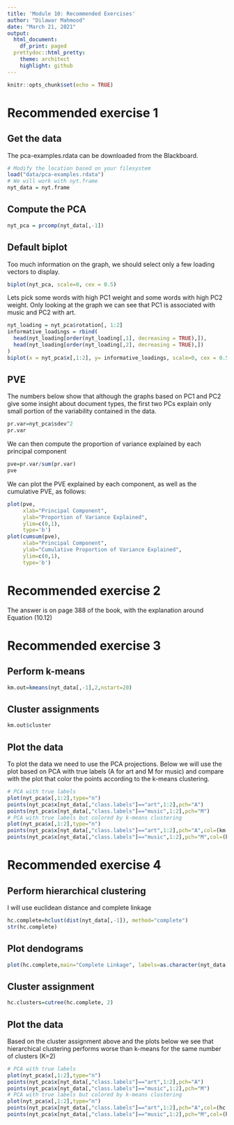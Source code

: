 ```yaml
---
title: 'Module 10: Recommended Exercises'
author: "Dilawar Mahmood"
date: "March 21, 2021"
output:
  html_document:
    df_print: paged
  prettydoc::html_pretty:
    theme: architect
    highlight: github
---
```


```r
knitr::opts_chunk$set(echo = TRUE)
```

# Recommended exercise 1

## Get the data

The pca-examples.rdata can be downloaded from the Blackboard. 

```r
# Modify the location based on your filesystem
load("data/pca-examples.rdata")
# We will work with nyt.frame
nyt_data = nyt.frame
```

## Compute the PCA

```r
nyt_pca = prcomp(nyt_data[,-1])
```

## Default biplot

Too much information on the graph, we should select only a few loading vectors to display.

```r
biplot(nyt_pca, scale=0, cex = 0.5)
```

Lets pick some words with high PC1 weight and some words with high PC2 weight. Only looking at the graph we can see that PC1 is associated with music and PC2 with art.

```r
nyt_loading = nyt_pca$rotation[, 1:2]
informative_loadings = rbind(
  head(nyt_loading[order(nyt_loading[,1], decreasing = TRUE),]),
  head(nyt_loading[order(nyt_loading[,2], decreasing = TRUE),])
)
biplot(x = nyt_pca$x[,1:2], y= informative_loadings, scale=0, cex = 0.5)
```

## PVE 

The numbers below show that although the graphs based on PC1 and PC2 give some insight about document types, the first two PCs explain only small portion of the variability contained in the data.

```r
pr.var=nyt_pca$sdev^2
pr.var
```

We can then compute the proportion of variance explained by each principal component

```r
pve=pr.var/sum(pr.var)
pve
```

We can plot the PVE explained by each component, as well
as the cumulative PVE, as follows:

```r
plot(pve, 
     xlab="Principal Component", 
     ylab="Proportion of Variance Explained", 
     ylim=c(0,1),
     type='b')
plot(cumsum(pve), 
     xlab="Principal Component", 
     ylab="Cumulative Proportion of Variance Explained", 
     ylim=c(0,1),
     type='b')
```

# Recommended exercise 2

The answer is on page 388 of the book, with the explanation around Equation (10.12)

# Recommended exercise 3

## Perform k-means

```r
km.out=kmeans(nyt_data[,-1],2,nstart=20)
```

## Cluster assignments

```r
km.out$cluster
```

## Plot the data

To plot the data we need to use the PCA projections. Below we will use the plot based on PCA with true labels (A for art and M for music) and compare with the plot that color the points according to the k-means clustering.

```r
# PCA with true labels
plot(nyt_pca$x[,1:2],type="n")
points(nyt_pca$x[nyt_data[,"class.labels"]=="art",1:2],pch="A")
points(nyt_pca$x[nyt_data[,"class.labels"]=="music",1:2],pch="M")
# PCA with true labels but colored by k-means clustering
plot(nyt_pca$x[,1:2],type="n")
points(nyt_pca$x[nyt_data[,"class.labels"]=="art",1:2],pch="A",col=(km.out$cluster+1)[nyt_data[,"class.labels"]=="art"])
points(nyt_pca$x[nyt_data[,"class.labels"]=="music",1:2],pch="M",col=(km.out$cluster+1)[nyt_data[,"class.labels"]=="music"])
```

# Recommended exercise 4

## Perform hierarchical clustering

I will use euclidean distance and complete linkage

```r
hc.complete=hclust(dist(nyt_data[,-1]), method="complete")
str(hc.complete)
```

## Plot dendograms

```r
plot(hc.complete,main="Complete Linkage", labels=as.character(nyt_data[,1]), xlab="", sub="", cex=.9)
```

## Cluster assignment

```r
hc.clusters=cutree(hc.complete, 2)
```

## Plot the data

Based on the cluster assignment above and the plots below we see that hierarchical clustering performs worse than k-means for the same number of clusters (K=2)

```r
# PCA with true labels
plot(nyt_pca$x[,1:2],type="n")
points(nyt_pca$x[nyt_data[,"class.labels"]=="art",1:2],pch="A")
points(nyt_pca$x[nyt_data[,"class.labels"]=="music",1:2],pch="M")
# PCA with true labels but colored by k-means clustering
plot(nyt_pca$x[,1:2],type="n")
points(nyt_pca$x[nyt_data[,"class.labels"]=="art",1:2],pch="A",col=(hc.clusters+1)[nyt_data[,"class.labels"]=="art"])
points(nyt_pca$x[nyt_data[,"class.labels"]=="music",1:2],pch="M",col=(hc.clusters+1)[nyt_data[,"class.labels"]=="music"])
```
